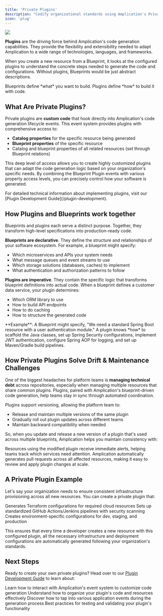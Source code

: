 ```yaml
---
title: 'Private Plugins'
description: "Codify organizational standards using Amplication's Private Plugins"
icon: 'plug'
---
```


<Frame>
    <img src="/images/day-zero/plugins.png" />
</Frame>

**Plugins** are the driving force behind Amplication's code generation capabilities.
They provide the flexibility and extensibility needed to adapt Amplication to a wide range of technologies, languages, and frameworks.

When you create a new resource from a Blueprint, it looks at the configured plugins to understand the concrete steps needed to generate the code and configurations.
Without plugins, Blueprints would be just abstract descriptions.

<Tip>
Blueprints define *what* you want to build.
Plugins define *how* to build it with code.
</Tip>

## What Are Private Plugins?

Private plugins are **custom code** that hook directly into Amplication's code generation lifecycle events.
This event system provides plugins with comprehensive access to:

- **Catalog properties** for the specific resource being generated
- **Blueprint properties** of the specific resource
- Catalog and blueprint properties of all related resources (set through Blueprint relations)

This deep level of access allows you to create highly customized plugins that can adapt the code generation logic based on your organization's specific needs.
By combining the Blueprint Plugin events with various property access levels, you can precisely control how your software is generated.

<Note>
For detailed technical information about implementing plugins, visit our [Plugin Development Guide](/plugin-development).
</Note>

## How Plugins and Blueprints work together

Blueprints and plugins each serve a distinct purpose.
Together, they transform high-level specifications into production-ready code.

**Blueprints are declarative**.
They define the structure and relationships of your software ecosystem.
For example, a blueprint might specify:

- Which microservices and APIs your system needs
- What message queues and event streams to use
- Which storage solutions (databases, caches) to implement
- What authentication and authorization patterns to follow

**Plugins are imperative**.
They contain the specific logic that transforms blueprint definitions into actual code.
When a blueprint defines a customer data service, your plugin determines:

- Which ORM library to use
- How to build API endpoints
- How to do caching
- How to structure the generated code

<Note>
**Example**: A Blueprint might specify, "We need a standard Spring Boot resource with a user authentication module." A plugin knows *how* to scaffold the Java classes, set up Spring Security configurations, implement JWT authentication, configure Spring AOP for logging, and set up Maven/Gradle build pipelines.
</Note>

## How Private Plugins Solve Drift & Maintenance Challenges

One of the biggest headaches for platform teams is **managing technical debt** across repositories, especially when managing multiple resources that share common plugins.
Plugins, paired with Amplication's blueprint-driven code generation, help teams stay in sync through automated coordination.

Plugins support versioning, allowing the platform team to:

- Release and maintain multiple versions of the same plugin
- Gradually roll out plugin updates across different teams
- Maintain backward compatibility when needed

So, when you update and release a new version of a plugin that's used across multiple blueprints, Amplication helps you maintain consistency with:

<CardGroup cols={2}>
  <Card title="Automated Update Notifications" icon="bell" href="/day-two/automated-alerts">
    Resources using the modified plugin receive immediate alerts, helping teams track which services need attention.
  </Card>
  <Card title="Streamlined Updates via PRs" icon="code-pull-request" href="/day-two/trigger-prs-for-updated-standards">
    Amplication automatically generates pull requests across all affected resources, making it easy to review and apply plugin changes at scale.
  </Card>
</CardGroup>

## A Private Plugin Example

Let's say your organization needs to ensure consistent infrastructure provisioning across all new resources. 
You can create a private plugin that:

<Steps>
  <Step title="Cloud Resources">
    Generates Terraform configurations for required cloud resources
  </Step>
  <Step title="CI/CD Pipeline">
    Sets up standardized GitHub Actions/Jenkins pipelines with security scanning
  </Step>
  <Step title="Environment Configuration">
    Creates environment-specific configurations for dev, staging, and production
  </Step>
</Steps>

This ensures that every time a developer creates a new resource with this configured plugin, all the necessary infrastructure and deployment configurations are automatically generated following your organization's standards.

## Next Steps

Ready to create your own private plugins? Head over to our [Plugin Development Guide](/plugins/development) to learn about:

<CardGroup cols={2}>
  <Card title="Blueprint Plugin Events" icon="plug" href="/plugin-development/reference">
    Learn how to interact with Amplication's event system to customize code generation
  </Card>
  <Card title="Plugin Folder Structure" icon="folder-tree" href="/plugin-development/project-setup-folder-structure">
    Understand how to organize your plugin's code and resources effectively
  </Card>
  <Card title="Lifecycle Hooks" icon="circle-nodes" href="/plugin-development/before-and-after-lifecycle-functions">
    Discover how to tap into various application events during the generation process
  </Card>
  <Card title="Testing Your Plugin" icon="vial" href="/plugin-development/test-a-plugin">
    Best practices for testing and validating your plugin's functionality
  </Card>
</CardGroup>
